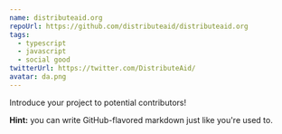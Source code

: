 ```yaml
---
name: distributeaid.org
repoUrl: https://github.com/distributeaid/distributeaid.org
tags:
  - typescript
  - javascript
  - social good
twitterUrl: https://twitter.com/DistributeAid/
avatar: da.png
---
```


<!-- Divide your content into sections using our handy shortcodes -->

<Overview>

Introduce your project to potential contributors!

**Hint:** you can write GitHub-flavored markdown just like you're used to.

</Overview>
